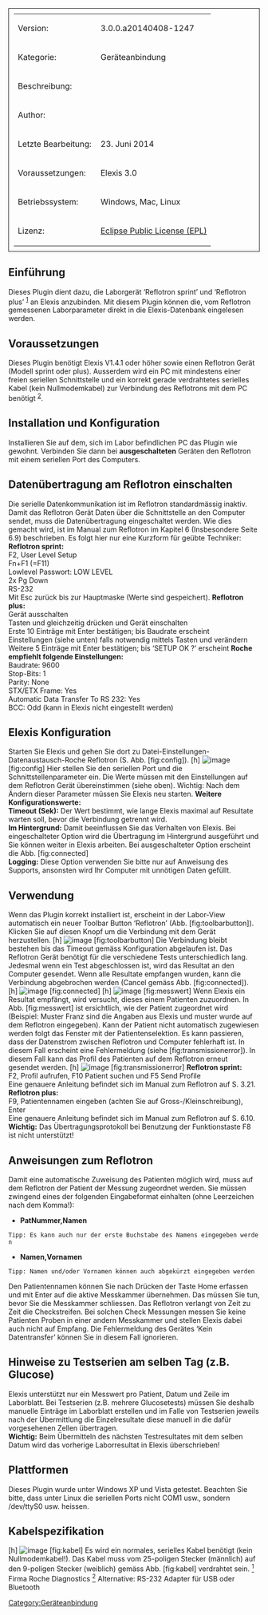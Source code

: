 [[Category:Geräteanbindung]]
<table style="width:100%; border: 1px solid; padding: 10px">
	
	<tr>
		<td>Version:</td>
		<td>3.0.0.a20140408-1247</td>
	</tr>
	<tr>
		<td style="width:150px;">Kategorie:</td>
		<td>Geräteanbindung</td>
	</tr>
	<tr>
		<td>Beschreibung:</td>
		<td></td>
	</tr>
	<tr>
		<td>Author:</td>
		<td></td>
	</tr>
	<tr>
		<td>Letzte Bearbeitung:</td>
		<td>23. Juni 2014</td>
	</tr>
	<tr>
		<td>Voraussetzungen:</td>
		<td>Elexis 3.0</td>
	</tr>
	<tr>
		<td>Betriebssystem:</td>
		<td>Windows, Mac, Linux</td>
	</tr>
	<tr>
		<td>Lizenz:</td>
		<td>[http://www.eclipse.org/legal/epl-v10.html Eclipse Public License (EPL)]</td>
	</tr>
</table>
== Einführung ==
Dieses Plugin dient dazu, die Laborgerät ‘Reflotron sprint’ und ‘Reflotron plus’ <sup>[[#fn1|1]]</sup> an Elexis anzubinden. Mit diesem Plugin können die, vom Reflotron gemessenen Laborparameter direkt in die Elexis-Datenbank eingelesen werden.
== Voraussetzungen ==
Dieses Plugin benötigt Elexis V1.4.1 oder höher sowie einen Reflotron Gerät (Modell sprint oder plus). Ausserdem wird ein PC mit mindestens einer freien seriellen Schnittstelle und ein korrekt gerade verdrahtetes serielles Kabel (kein Nullmodemkabel) zur Verbindung des Reflotrons mit dem PC benötigt <sup>[[#fn2|2]]</sup>.
== Installation und Konfiguration ==
Installieren Sie auf dem, sich im Labor befindlichen PC das Plugin wie gewohnt. Verbinden Sie dann bei '''ausgeschalteten''' Geräten den Reflotron mit einem seriellen Port des Computers.
== Datenübertragung am Reflotron einschalten ==
Die serielle Datenkommunikation ist im Reflotron standardmässig inaktiv. Damit das Reflotron Gerät Daten über die Schnittstelle an den Computer sendet, muss die Datenübertragung eingeschaltet werden. Wie dies gemacht wird, ist im Manual zum Reflotron im Kapitel 6 (Insbesondere Seite 6.9) beschrieben. Es folgt hier nur eine Kurzform für geübte Techniker:
'''Reflotron sprint:'''<br />
 F2, User Level Setup<br />
 Fn+F1 (=F11)<br />
 Lowlevel Passwort: LOW LEVEL<br />
 2x Pg Down<br />
 RS-232<br />
 Mit Esc zurück bis zur Hauptmaske (Werte sind gespeichert).
'''Reflotron plus:'''<br />
 Gerät ausschalten<br />
 Tasten und gleichzeitig drücken und Gerät einschalten<br />
 Erste 10 Einträge mit Enter bestätigen; bis Baudrate erscheint<br />
 Einstellungen (siehe unten) falls notwendig mittels Tasten und verändern<br />
 Weitere 5 Einträge mit Enter bestätigen; bis ‘SETUP OK ?’ erscheint
'''Roche empfiehlt folgende Einstellungen:'''<br />
 Baudrate: 9600<br />
 Stop-Bits: 1<br />
 Parity: None<br />
 STX/ETX Frame: Yes<br />
 Automatic Data Transfer To RS 232: Yes<br />
 BCC: Odd (kann in Elexis nicht eingestellt werden)
== Elexis Konfiguration ==
Starten Sie Elexis und gehen Sie dort zu Datei-Einstellungen-Datenaustausch-Roche Reflotron (S. Abb. [fig:config]).
[h] [[File:reflotron-config.png|image]] [fig:config]
Hier stellen Sie den seriellen Port und die Schnittstellenparameter ein. Die Werte müssen mit den Einstellungen auf dem Reflotron Gerät übereinstimmen (siehe oben). Wichtig: Nach dem Ändern dieser Parameter müssen Sie Elexis neu starten.
'''Weitere Konfigurationswerte:'''<br />
 '''Timeout (Sek):''' Der Wert bestimmt, wie lange Elexis maximal auf Resultate warten soll, bevor die Verbindung getrennt wird.<br />
 '''Im Hintergrund:''' Damit beeinflussen Sie das Verhalten von Elexis. Bei eingeschalteter Option wird die Übertragung im Hintergrund ausgeführt und Sie können weiter in Elexis arbeiten. Bei ausgeschalteter Option erscheint die Abb. [fig:connected]<br />
 '''Logging:''' Diese Option verwenden Sie bitte nur auf Anweisung des Supports, ansonsten wird Ihr Computer mit unnötigen Daten gefüllt.
== Verwendung ==
Wenn das Plugin korrekt installiert ist, erscheint in der Labor-View automatisch ein neuer Toolbar Button ‘Reflotron’ (Abb. [fig:toolbarbutton]). Klicken Sie auf diesen Knopf um die Verbindung mit dem Gerät herzustellen.
[h] [[File:reflotron-toolbarbutton.png|image]] [fig:toolbarbutton]
Die Verbindung bleibt bestehen bis das Timeout gemäss Konfiguration abgelaufen ist. Das Reflotron Gerät benötigt für die verschiedene Tests unterschiedlich lang. Jedesmal wenn ein Test abgeschlossen ist, wird das Resultat an den Computer gesendet. Wenn alle Resultate empfangen wurden, kann die Verbindung abgebrochen werden (Cancel gemäss Abb. [fig:connected]).
[h] [[File:reflotron-connected.png|image]] [fig:connected]
[h] [[File:reflotron-messwert.png|image]] [fig:messwert]
Wenn Elexis ein Resultat empfängt, wird versucht, dieses einem Patienten zuzuordnen. In Abb. [fig:messwert] ist ersichtlich, wie der Patient zugeordnet wird (Beispiel: Muster Franz sind die Angaben aus Elexis und muster wurde auf dem Reflotron eingegeben). Kann der Patient nicht automatisch zugewiesen werden folgt das Fenster mit der Patientenselektion.
Es kann passieren, dass der Datenstrom zwischen Reflotron und Computer fehlerhaft ist. In diesem Fall erscheint eine Fehlermeldung (siehe [fig:transmissionerror]). In diesem Fall kann das Profil des Patienten auf dem Reflotron erneut gesendet werden.
[h] [[File:Ch.elexis.connect.reflotron.v2/transmissionerror.png|image]] [fig:transmissionerror]
'''Reflotron sprint:'''<br />
 F2, Profil aufrufen, F10 Patient suchen und F5 Send Profile<br />
 Eine genauere Anleitung befindet sich im Manual zum Reflotron auf S. 3.21.
'''Reflotron plus:'''<br />
 F9, Patientennamen eingeben (achten Sie auf Gross-/Kleinschreibung), Enter<br />
 Eine genauere Anleitung befindet sich im Manual zum Reflotron auf S. 6.10.<br />
 '''Wichtig:''' Das Übertragungsprotokoll bei Benutzung der Funktionstaste F8 ist nicht unterstützt!
== Anweisungen zum Reflotron ==
Damit eine automatische Zuweisung des Patienten möglich wird, muss auf dem Reflotron der Patient der Messung zugeordnet werden. Sie müssen zwingend eines der folgenden Eingabeformat einhalten (ohne Leerzeichen nach dem Komma!):
* '''PatNummer,Namen'''<br />
 Tipp: Es kann auch nur der erste Buchstabe des Namens eingegeben werden
* '''Namen,Vornamen'''<br />
 Tipp: Namen und/oder Vornamen können auch abgekürzt eingegeben werden
Den Patientennamen können Sie nach Drücken der Taste Home erfassen und mit Enter auf die aktive Messkammer übernehmen. Das müssen Sie tun, bevor Sie die Messkammer schliessen.
Das Reflotron verlangt von Zeit zu Zeit die Checkstreifen. Bei solchen Check Messungen messen Sie keine Patienten Proben in einer andern Messkammer und stellen Elexis dabei auch nicht auf Empfang. Die Fehlermeldung des Gerätes ‘Kein Datentransfer’ können Sie in diesem Fall ignorieren.
== Hinweise zu Testserien am selben Tag (z.B. Glucose) ==
Elexis unterstützt nur ein Messwert pro Patient, Datum und Zeile im Laborblatt. Bei Testserien (z.B. mehrere Glucosetests) müssen Sie deshalb manuelle Einträge im Laborblatt erstellen und im Falle von Testserien jeweils nach der Übermittlung die Einzelresultate diese manuell in die dafür vorgesehenen Zellen übertragen.<br />
'''Wichtig:''' Beim Übermitteln des nächsten Testresultates mit dem selben Datum wird das vorherige Laborresultat in Elexis überschrieben!
== Plattformen ==
Dieses Plugin wurde unter Windows XP und Vista getestet. Beachten Sie bitte, dass unter Linux die seriellen Ports nicht COM1 usw., sondern /dev/ttyS0 usw. heissen.
== Kabelspezifikation ==
[h] [[File:reflotron-kabel.png|image]] [fig:kabel]
Es wird ein normales, serielles Kabel benötigt (kein Nullmodemkabel!). Das Kabel muss vom 25-poligen Stecker (männlich) auf den 9-poligen Stecker (weiblich) gemäss Abb. [fig:kabel] verdrahtet sein.
[[#fnr1|<sup>1</sup>]] Firma Roche Diagnostics
[[#fnr2|<sup>2</sup>]] Alternative: RS-232 Adapter für USB oder Bluetooth